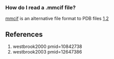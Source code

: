 === How do I read a .mmcif file? ===

[http://ndbserver.rutgers.edu/mmcif/index.html mmcif] is an alternative file format to PDB files [[#westbrook2000|1]],[[#westbrook2003|2]]

== References ==
<biblio>
#westbrook2000 pmid=10842738
#westbrook2003 pmid=12647386
</biblio>
